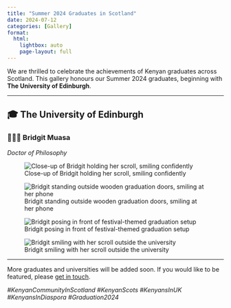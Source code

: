 ```yaml
---
title: "Summer 2024 Graduates in Scotland"
date: 2024-07-12
categories: [Gallery]
format:
  html:
    lightbox: auto
    page-layout: full
---
```


We are thrilled to celebrate the achievements of Kenyan graduates across Scotland. This gallery honours our Summer 2024 graduates, beginning with **The University of Edinburgh**.

---

## 🎓 The University of Edinburgh

### 👩🏾‍🎓 Bridgit Muasa
*Doctor of Philosophy*

::: {layout-ncol=2}

![Close-up of Bridgit holding her scroll, smiling confidently](/gallery/images/bridgit-muasa-1.jpg){group="bridgit" description="**Bridgit’s joy captured in a proud close-up shot.**"}

![Bridgit standing outside wooden graduation doors, smiling at her phone](/gallery/images/bridgit-muasa-2.jpg){group="bridgit" description="**Capturing the moment — Bridgit at the university steps after the ceremony.**"}

![Bridgit posing in front of festival-themed graduation setup](/gallery/images/bridgit-muasa-3.jpg){group="bridgit" description="**A celebratory moment: Bridgit with a bright smile in her graduation gown.**"}

![Bridgit smiling with her scroll outside the university](/gallery/images/bridgit-muasa-4.jpg){group="bridgit" description="**Bridgit beaming with pride next to the 'Congratulations Class of 2024' banner.**"}

:::

---

More graduates and universities will be added soon. If you would like to be featured, please [get in touch](/contact.qmd).

*#KenyanCommunityInScotland #KenyanScots #KenyansInUK #KenyansInDiaspora #Graduation2024*